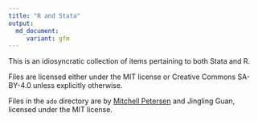 ```yaml
---
title: "R and Stata"
output: 
  md_document:
     variant: gfm
---
```


This is an idiosyncratic collection of items pertaining to both Stata
and R. 



Files are licensed either under the MIT license or Creative Commons
SA-BY-4.0 unless explicitly otherwise.

Files in the `ado` directory are by [Mitchell
Petersen](https://www.kellogg.northwestern.edu/faculty/directory/petersen_mitchell_a.aspx)
and Jingling Guan, licensed under the MIT license.
